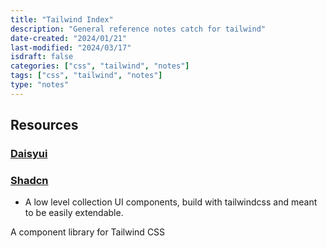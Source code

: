 ```yaml
---
title: "Tailwind Index"
description: "General reference notes catch for tailwind"
date-created: "2024/01/21"
last-modified: "2024/03/17"
isdraft: false
categories: ["css", "tailwind", "notes"]
tags: ["css", "tailwind", "notes"]
type: "notes"
---
```


## Resources 

### [Daisyui](https://daisyui.com/components/)

### [Shadcn](https://ui.shadcn.com/)

- A low level collection UI components, build with tailwindcss and meant to be easily extendable.

A component library for Tailwind CSS
